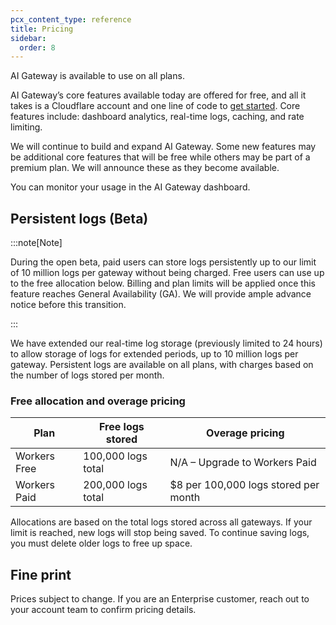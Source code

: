 ```yaml
---
pcx_content_type: reference
title: Pricing
sidebar:
  order: 8
---
```


AI Gateway is available to use on all plans.

AI Gateway’s core features available today are offered for free, and all it takes is a Cloudflare account and one line of code to [get started](/ai-gateway/get-started/). Core features include: dashboard analytics, real-time logs, caching, and rate limiting.

We will continue to build and expand AI Gateway. Some new features may be additional core features that will be free while others may be part of a premium plan. We will announce these as they become available.

You can monitor your usage in the AI Gateway dashboard.

## Persistent logs (Beta)

:::note[Note]

During the open beta, paid users can store logs persistently up to our limit of 10 million logs per gateway without being charged. Free users can use up to the free allocation below. Billing and plan limits will be applied once this feature reaches General Availability (GA). We will provide ample advance notice before this transition.

:::

We have extended our real-time log storage (previously limited to 24 hours) to allow storage of logs for extended periods, up to 10 million logs per gateway. Persistent logs are available on all plans, with charges based on the number of logs stored per month.

### Free allocation and overage pricing

| Plan         | Free logs stored   | Overage pricing                      |
| ------------ | ------------------ | ------------------------------------ |
| Workers Free | 100,000 logs total | N/A – Upgrade to Workers Paid        |
| Workers Paid | 200,000 logs total | $8 per 100,000 logs stored per month |

Allocations are based on the total logs stored across all gateways. If your limit is reached, new logs will stop being saved. To continue saving logs, you must delete older logs to free up space.

## Fine print

Prices subject to change. If you are an Enterprise customer, reach out to your account team to confirm pricing details.

